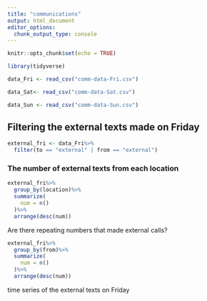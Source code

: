 ```yaml
---
title: "communications"
output: html_document
editor_options: 
  chunk_output_type: console
---
```


```r
knitr::opts_chunk$set(echo = TRUE)
```

```r
library(tidyverse)
```


```r
data_Fri <- read_csv("comm-data-Fri.csv")
```

```r
data_Sat<- read_csv("comm-data-Sat.csv")
```

```r
data_Sun <- read_csv("comm-data-Sun.csv")
```

## Filtering the external texts made on Friday

```r
external_fri <- data_Fri%>%
  filter(to == "external" | from == "external")
```

### The number of external texts from each location

```r
external_fri%>%
  group_by(location)%>%
  summarize(
    num = n()
  )%>%
  arrange(desc(num))
```

Are there repeating numbers that made external calls?

```r
external_fri%>%
  group_by(from)%>%
  summarize(
    num = n()
  )%>%
  arrange(desc(num))
```

time series of the external texts on Friday

```r

```







